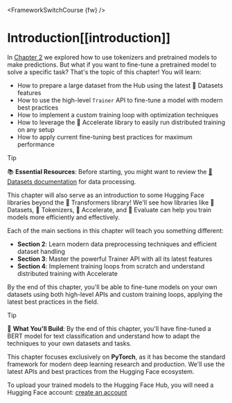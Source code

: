 <FrameworkSwitchCourse {fw} />

# Introduction[[introduction]]

<CourseFloatingBanner
    chapter={3}
    classNames="absolute z-10 right-0 top-0"
/>

In [Chapter 2](/course/chapter2) we explored how to use tokenizers and pretrained models to make predictions. But what if you want to fine-tune a pretrained model to solve a specific task? That's the topic of this chapter! You will learn:

* How to prepare a large dataset from the Hub using the latest 🤗 Datasets features
* How to use the high-level `Trainer` API to fine-tune a model with modern best practices
* How to implement a custom training loop with optimization techniques
* How to leverage the 🤗 Accelerate library to easily run distributed training on any setup
* How to apply current fine-tuning best practices for maximum performance

> [!TIP]
> 📚 **Essential Resources**: Before starting, you might want to review the [🤗 Datasets documentation](https://huggingface.co/docs/datasets/) for data processing.

This chapter will also serve as an introduction to some Hugging Face libraries beyond the 🤗 Transformers library! We'll see how libraries like 🤗 Datasets, 🤗 Tokenizers, 🤗 Accelerate, and 🤗 Evaluate can help you train models more efficiently and effectively.

Each of the main sections in this chapter will teach you something different:
- **Section 2**: Learn modern data preprocessing techniques and efficient dataset handling
- **Section 3**: Master the powerful Trainer API with all its latest features
- **Section 4**: Implement training loops from scratch and understand distributed training with Accelerate

By the end of this chapter, you'll be able to fine-tune models on your own datasets using both high-level APIs and custom training loops, applying the latest best practices in the field.

> [!TIP]
> 🎯 **What You'll Build**: By the end of this chapter, you'll have fine-tuned a BERT model for text classification and understand how to adapt the techniques to your own datasets and tasks.

This chapter focuses exclusively on **PyTorch**, as it has become the standard framework for modern deep learning research and production. We'll use the latest APIs and best practices from the Hugging Face ecosystem.

To upload your trained models to the Hugging Face Hub, you will need a Hugging Face account: [create an account](https://huggingface.co/join)
